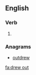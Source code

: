 ==English==

===Verb===
{{head|en}}

# {{en-simple past of|draw out}}

===Anagrams===
* [[outdrew#English|outdrew]]

[[fa:drew out]]